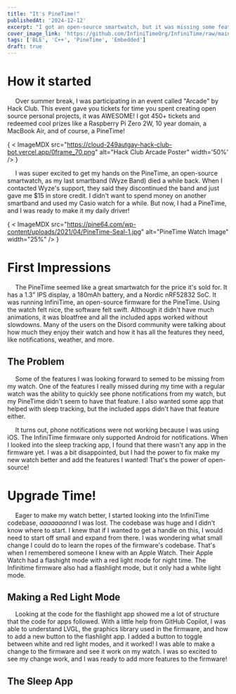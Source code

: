```yaml
---
title: "It's PineTime!"
publishedAt: '2024-12-12'
excerpt: "I got an open-source smartwatch, but it was missing some features. So, I added them!"
cover_image_link: 'https://github.com/InfiniTimeOrg/InfiniTime/raw/main/doc/logo/watchface_collage.png'
tags: ['BLE', 'C++', 'PineTime', 'Embedded']
draft: true
---
```


# How it started
&emsp; Over summer break, I was participating in an event called "Arcade" by Hack Club. This event gave you tickets for time you spent creating open source personal projects, it was AWESOME! I got 450+ tickets and redeemed cool prizes like a Raspberry Pi Zero 2W, 10 year domain, a MacBook Air, and of course, a PineTime!

{ < ImageMDX src="https://cloud-249autgay-hack-club-bot.vercel.app/0frame_70.png" alt="Hack Club Arcade Poster" width='50%' /> }

&emsp; I was super excited to get my hands on the PineTime, an open-source smartwatch, as my last smartband (Wyze Band) died a while back. When I contacted Wyze's support, they said they discontinued the band and just gave me $15 in store credit. I didn't want to spend money on another smartband and used my Casio watch for a while. But now, I had a PineTime, and I was ready to make it my daily driver!

{ < ImageMDX src="https://pine64.com/wp-content/uploads/2021/04/PineTime-Seal-1.jpg" alt="PineTime Watch Image" width="25%" /> }

# First Impressions
&emsp; The PineTime seemed like a great smartwatch for the price it's sold for. It has a 1.3" IPS display, a 180mAh battery, and a Nordic nRF52832 SoC. It was running InfiniTime, an open-source firmware for the PineTime. Using the watch felt nice, the software felt swift. Although it didn't have much animations, it was bloatfree and all the included apps worked without slowdowns. Many of the users on the Disord community were talking about how much they enjoy their watch and how it has all the features they need, like notifications, weather, and more.

## The Problem
&emsp; Some of the features I was looking forward to semed to be missing from my watch. One of the features I really missed during my time with a regular watch was the ability to quickly see phone notifications from my watch, but my PineTime didn't seem to have that feature. I also wanted some app that helped with sleep tracking, but the included apps didn't have that feature either.

&emsp; It turns out, phone notifications were not working because I was using iOS. The InfiniTime firmware only supported Android for notifications. When I looked into the sleep tracking app, I found that there wasn't any app in the firmware yet. I was a bit disappointed, but I had the power to fix make my new watch better and add the features I wanted! That's the power of open-source!

# Upgrade Time!
&emsp; Eager to make my watch better, I started looking into the InfiniTime codebase, _aaaaaaannd_ I was lost. The codebase was huge and I didn't know where to start. I knew that if I wanted to get a handle on this, I would need to start off small and expand from there. I was wondering what small change I could do to learn the ropes of the firmware's codebase. That's when I remembered someone I knew with an Apple Watch. Their Apple Watch had a flashight mode with a red light mode for night time.  The Infinitime firmware also had a flashlight mode, but it only had a white light mode.
## Making a Red Light Mode
&emsp; Looking at the code for the flashlight app showed me a lot of structure that the code for apps followed. With a little help from GitHub Copilot, I was able to understand LVGL, the graphics library used in the firmware, and how to add a new button to the flashlight app. I added a button to toggle between white and red light modes, and it worked! I was able to make a change to the firmware and see it work on my watch. I was so excited to see my change work, and I was ready to add more features to the firmware!
## The Sleep App
&emsp; 
